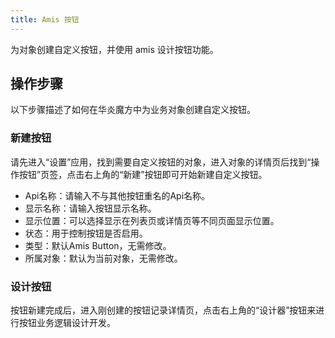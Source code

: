 ```yaml
---
title: Amis 按钮
---
```


为对象创建自定义按钮，并使用 amis 设计按钮功能。

## 操作步骤

以下步骤描述了如何在华炎魔方中为业务对象创建自定义按钮。

### 新建按钮

请先进入“设置”应用，找到需要自定义按钮的对象，进入对象的详情页后找到“操作按钮”页签，点击右上角的“新建”按钮即可开始新建自定义按钮。

* Api名称：请输入不与其他按钮重名的Api名称。
* 显示名称：请输入按钮显示名称。
* 显示位置：可以选择显示在列表页或详情页等不同页面显示位置。
* 状态：用于控制按钮是否启用。
* 类型：默认Amis Button，无需修改。
* 所属对象：默认为当前对象，无需修改。

### 设计按钮

按钮新建完成后，进入刚创建的按钮记录详情页，点击右上角的“设计器”按钮来进行按钮业务逻辑设计开发。